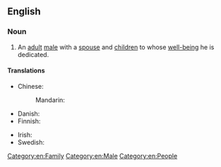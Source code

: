 ==English==

===Noun===
{{en-noun|family men}}

# An [[adult]] [[male]] with a [[spouse]] and [[children]] to whose [[well-being]] he is dedicated.

====Translations====
{{trans-top|adult male with a spouse and children to whose well-being he is dedicated}}
* Chinese:
*: Mandarin: {{t-needed|cmn}}
* Danish: {{t-needed|da}}
* Finnish: {{t|fi|perhemies}}
{{trans-mid}}
* Irish: {{t|ga|fear clainne}}
* Swedish: {{t|sv|familjefar|c}}
{{trans-bottom}}

[[Category:en:Family]]
[[Category:en:Male]]
[[Category:en:People]]